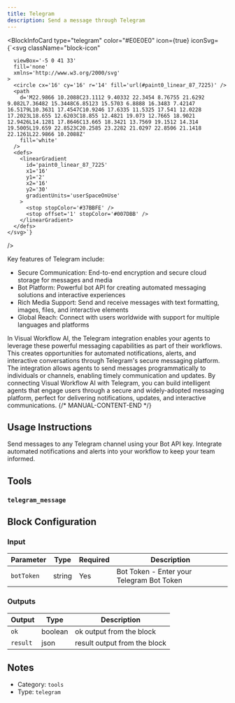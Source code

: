 ```yaml
---
title: Telegram
description: Send a message through Telegram
---
```



<BlockInfoCard
  type="telegram"
  color="#E0E0E0"
  icon={true}
  iconSvg={`<svg className="block-icon"
      
      
      
      viewBox='-5 0 41 33'
      fill='none'
      xmlns='http://www.w3.org/2000/svg'
    >
      <circle cx='16' cy='16' r='14' fill='url(#paint0_linear_87_7225)' />
      <path
        d='M22.9866 10.2088C23.1112 9.40332 22.3454 8.76755 21.6292 9.082L7.36482 15.3448C6.85123 15.5703 6.8888 16.3483 7.42147 16.5179L10.3631 17.4547C10.9246 17.6335 11.5325 17.541 12.0228 17.2023L18.655 12.6203C18.855 12.4821 19.073 12.7665 18.9021 12.9426L14.1281 17.8646C13.665 18.3421 13.7569 19.1512 14.314 19.5005L19.659 22.8523C20.2585 23.2282 21.0297 22.8506 21.1418 22.1261L22.9866 10.2088Z'
        fill='white'
      />
      <defs>
        <linearGradient
          id='paint0_linear_87_7225'
          x1='16'
          y1='2'
          x2='16'
          y2='30'
          gradientUnits='userSpaceOnUse'
        >
          <stop stopColor='#37BBFE' />
          <stop offset='1' stopColor='#007DBB' />
        </linearGradient>
      </defs>
    </svg>`}
/>

Key features of Telegram include:

- Secure Communication: End-to-end encryption and secure cloud storage for messages and media
- Bot Platform: Powerful bot API for creating automated messaging solutions and interactive experiences
- Rich Media Support: Send and receive messages with text formatting, images, files, and interactive elements
- Global Reach: Connect with users worldwide with support for multiple languages and platforms

In Visual Workflow AI, the Telegram integration enables your agents to leverage these powerful messaging capabilities as part of their workflows. This creates opportunities for automated notifications, alerts, and interactive conversations through Telegram's secure messaging platform. The integration allows agents to send messages programmatically to individuals or channels, enabling timely communication and updates. By connecting Visual Workflow AI with Telegram, you can build intelligent agents that engage users through a secure and widely-adopted messaging platform, perfect for delivering notifications, updates, and interactive communications.
{/* MANUAL-CONTENT-END */}

## Usage Instructions

Send messages to any Telegram channel using your Bot API key. Integrate automated notifications and alerts into your workflow to keep your team informed.

## Tools

### `telegram_message`

## Block Configuration

### Input

| Parameter  | Type   | Required | Description                               |
| ---------- | ------ | -------- | ----------------------------------------- |
| `botToken` | string | Yes      | Bot Token - Enter your Telegram Bot Token |

### Outputs

| Output   | Type    | Description                  |
| -------- | ------- | ---------------------------- |
| `ok`     | boolean | ok output from the block     |
| `result` | json    | result output from the block |

## Notes

- Category: `tools`
- Type: `telegram`
